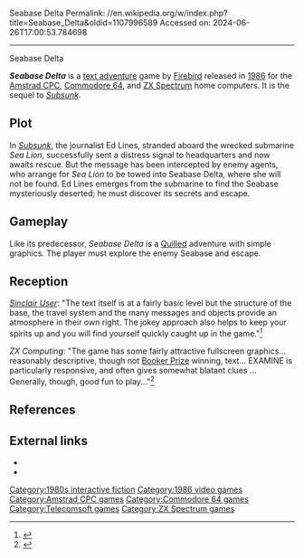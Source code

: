 Seabase Delta
Permalink: //en.wikipedia.org/w/index.php?title=Seabase_Delta&oldid=1107996589
Accessed on: 2024-06-26T17:00:53.784698



------
Seabase Delta
{{Infobox video game
|title = 
|image = Seabase Delta Cover.jpg
|designer = Peter Torrance<br>Colin Liddle
|publisher = [[Firebird Software]]
|released = 1986
|genre = [[Interactive fiction]]
|modes = [[Single-player video game|Single-player]]
|platforms = [[Amstrad CPC]], [[Commodore 64]], [[ZX Spectrum]]
}}

'''''Seabase Delta''''' is a [[interactive fiction|text adventure]] game by [[Firebird Software|Firebird]] released in [[1986 in video gaming|1986]] for the [[Amstrad CPC]], [[Commodore 64]], and [[ZX Spectrum]] home computers. It is the sequel to ''[[Subsunk]]''.

== Plot ==
In ''[[Subsunk]]'', the journalist Ed Lines, stranded aboard the wrecked submarine ''Sea Lion'', successfully sent a distress signal to headquarters and now awaits rescue. But the message has been intercepted by enemy agents, who arrange for ''Sea Lion'' to be towed into Seabase Delta, where she will not be found. Ed Lines emerges from the submarine to find the Seabase mysteriously deserted; he must discover its secrets and escape.

== Gameplay ==
Like its predecessor, ''Seabase Delta'' is a [[The Quill Adventure System|Quilled]] adventure with simple graphics. The player must explore the enemy Seabase and escape.

== Reception ==
''[[Sinclair User]]'': "The text itself is at a fairly basic level but the structure of the base, the travel system and the many messages and objects provide an atmosphere in their own right. The jokey approach also helps to keep your spirits up and you will find yourself quickly caught up in the game."<ref name="Sinclair User Review">{{Citation|title=Seabase Delta Review|newspaper=[[Sinclair User]]|date=July 1986}}</ref>

''ZX Computing'': "The game has some fairly attractive fullscreen graphics... reasonably descriptive, though not [[Booker Prize]] winning, text... EXAMINE is particularly responsive, and often gives somewhat blatant clues ... Generally, though, good fun to play..."<ref name="ZX Computing Review">{{Citation|title=Seabase Delta Review|newspaper=[[ZX Computing]]|date=August 1986}}</ref>

== References ==
{{reflist}}

== External links ==
* {{IFDB|id=l1iwa0k61xuz3nkg}}
* {{WoS game|id=0006936|name=Seabase Delta}}

[[Category:1980s interactive fiction]]
[[Category:1986 video games]]
[[Category:Amstrad CPC games]]
[[Category:Commodore 64 games]]
[[Category:Telecomsoft games]]
[[Category:ZX Spectrum games]]